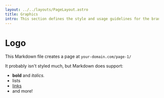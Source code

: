 ```yaml
---
layout: ../../layouts/PageLayout.astro
title: Graphics
intro: This section defines the style and usage guidelines for the brand's icons, ensuring that they are clear, easily recognizable, and consistent with the brand's overall visual identity.
---
```


# Logo

This Markdown file creates a page at `your-domain.com/page-1/`

It probably isn't styled much, but Markdown does support:
- **bold** and _italics._
- lists
- [links](https://astro.build)
- and more!